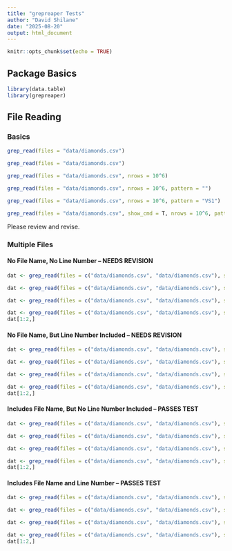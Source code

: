 ```yaml
---
title: "grepreaper Tests"
author: "David Shilane"
date: "2025-08-20"
output: html_document
---
```


```r
knitr::opts_chunk$set(echo = TRUE)
```


## Package Basics

```r
library(data.table)
library(grepreaper)
```

## File Reading {.tabset}

### Basics



```r
grep_read(files = "data/diamonds.csv")
```

```r
grep_read(files = "data/diamonds.csv")
```

```r
grep_read(files = "data/diamonds.csv", nrows = 10^6)
```

```r
grep_read(files = "data/diamonds.csv", nrows = 10^6, pattern = "")
```

```r
grep_read(files = "data/diamonds.csv", nrows = 10^6, pattern = "VS1")
```


```r
grep_read(files = "data/diamonds.csv", show_cmd = T, nrows = 10^6, pattern = "VS1")
```

Please review and revise.

### Multiple Files {.tabset}

#### No File Name, No Line Number -- NEEDS REVISION

```r
dat <- grep_read(files = c("data/diamonds.csv", "data/diamonds.csv"), show_line_numbers = F, include_filename = F)
```

```r
dat <- grep_read(files = c("data/diamonds.csv", "data/diamonds.csv"), show_line_numbers = F, include_filename = F, nrows = 10^6)
```

```r
dat <- grep_read(files = c("data/diamonds.csv", "data/diamonds.csv"), show_line_numbers = F, include_filename = F, nrows = 10^6, pattern = "")
```

```r
dat <- grep_read(files = c("data/diamonds.csv", "data/diamonds.csv"), show_line_numbers = F, include_filename = F, nrows = 10^6, pattern = "VS1")
dat[1:2,]
```

#### No File Name, But Line Number Included -- NEEDS REVISION

```r
dat <- grep_read(files = c("data/diamonds.csv", "data/diamonds.csv"), show_line_numbers = T, include_filename = F)
```

```r
dat <- grep_read(files = c("data/diamonds.csv", "data/diamonds.csv"), show_line_numbers = T, include_filename = F, nrows = 10^6)
```

```r
dat <- grep_read(files = c("data/diamonds.csv", "data/diamonds.csv"), show_line_numbers = T, include_filename = F, nrows = 10^6, pattern = "")
```


```r
dat <- grep_read(files = c("data/diamonds.csv", "data/diamonds.csv"), show_line_numbers = T, include_filename = F, nrows = 10^6, pattern = "VS1")
dat[1:2,]
```


#### Includes File Name, But No Line Number Included -- PASSES TEST

```r
dat <- grep_read(files = c("data/diamonds.csv", "data/diamonds.csv"), show_line_numbers = F, include_filename = T)
```

```r
dat <- grep_read(files = c("data/diamonds.csv", "data/diamonds.csv"), show_line_numbers = F, include_filename = T, nrows = 10^6)
```

```r
dat <- grep_read(files = c("data/diamonds.csv", "data/diamonds.csv"), show_line_numbers = F, include_filename = T, nrows = 10^6, pattern = "")
```

```r
dat <- grep_read(files = c("data/diamonds.csv", "data/diamonds.csv"), show_line_numbers = F, include_filename = T, nrows = 10^6, pattern = "VS1")
dat[1:2,]
```

#### Includes File Name and Line Number -- PASSES TEST

```r
dat <- grep_read(files = c("data/diamonds.csv", "data/diamonds.csv"), show_line_numbers = T, include_filename = T)
```

```r
dat <- grep_read(files = c("data/diamonds.csv", "data/diamonds.csv"), show_line_numbers = T, include_filename = T, nrows = 10^6)
```

```r
dat <- grep_read(files = c("data/diamonds.csv", "data/diamonds.csv"), show_line_numbers = T, include_filename = T, nrows = 10^6, pattern = "")
```

```r
dat <- grep_read(files = c("data/diamonds.csv", "data/diamonds.csv"), show_line_numbers = T, include_filename = T, nrows = 10^6, pattern = "VS1")
dat[1:2,]
```
